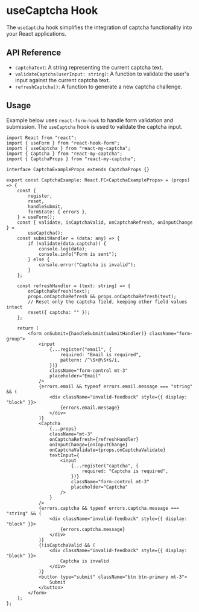 
<Meta title="Hooks/useCaptcha" />

# useCaptcha Hook

The `useCaptcha` hook simplifies the integration of captcha functionality into your React applications.

<Canvas of={CaptchaStories.Default} />

## API Reference

-   `captchaText`: A string representing the current captcha text.
-   `validateCaptcha(userInput: string)`: A function to validate the user's input against the current captcha text.
-   `refreshCaptcha()`: A function to generate a new captcha challenge.

## Usage

Example below uses `react-form-hook` to handle form validation and submission. The `useCaptcha` hook is used to validate the captcha input.

```tsx
import React from "react";
import { useForm } from "react-hook-form";
import { useCaptcha } from "react-my-captcha";
import { Captcha } from "react-my-captcha";
import { CaptchaProps } from "react-my-captcha";

interface CaptchaExampleProps extends CaptchaProps {}

export const CaptchaExample: React.FC<CaptchaExampleProps> = (props) => {
    const {
        register,
        reset,
        handleSubmit,
        formState: { errors },
    } = useForm();
    const { validate, isCaptchaValid, onCaptchaRefresh, onInputChange } =
        useCaptcha();
    const submitHandler = (data: any) => {
        if (validate(data.captcha)) {
            console.log(data);
            console.info("Form is sent");
        } else {
            console.error("Captcha is invalid");
        }
    };

    const refreshHandler = (text: string) => {
        onCaptchaRefresh(text);
        props.onCaptchaRefresh && props.onCaptchaRefresh(text);
        // Reset only the captcha field, keeping other field values intact
        reset({ captcha: "" });
    };

    return (
        <form onSubmit={handleSubmit(submitHandler)} className="form-group">
            <input
                {...register("email", {
                    required: "Email is required",
                    pattern: /^\S+@\S+$/i,
                })}
                className="form-control mt-3"
                placeholder="Email"
            />
            {errors.email && typeof errors.email.message === "string" && (
                <div className="invalid-feedback" style={{ display: "block" }}>
                    {errors.email.message}
                </div>
            )}
            <Captcha
                {...props}
                className="mt-3"
                onCaptchaRefresh={refreshHandler}
                onInputChange={onInputChange}
                onCaptchaValidate={props.onCaptchaValidate}
                textInput={
                    <input
                        {...register("captcha", {
                            required: "Captcha is required",
                        })}
                        className="form-control mt-3"
                        placeholder="Captcha"
                    />
                }
            />
            {errors.captcha && typeof errors.captcha.message === "string" && (
                <div className="invalid-feedback" style={{ display: "block" }}>
                    {errors.captcha.message}
                </div>
            )}
            {!isCaptchaValid && (
                <div className="invalid-feedback" style={{ display: "block" }}>
                    Captcha is invalid
                </div>
            )}
            <button type="submit" className="btn btn-primary mt-3">
                Submit
            </button>
        </form>
    );
};
```
